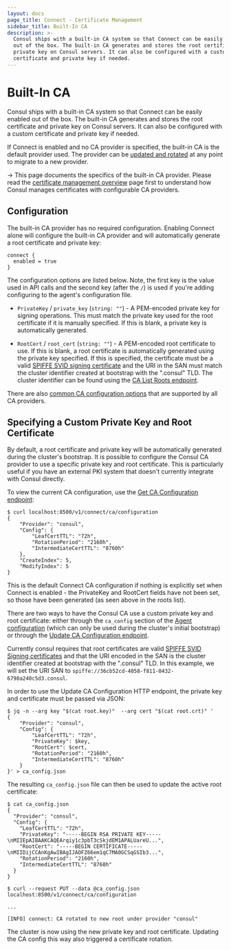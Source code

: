 ```yaml
---
layout: docs
page_title: Connect - Certificate Management
sidebar_title: Built-In CA
description: >-
  Consul ships with a built-in CA system so that Connect can be easily enabled
  out of the box. The built-in CA generates and stores the root certificate and
  private key on Consul servers. It can also be configured with a custom
  certificate and private key if needed.
---
```


# Built-In CA

Consul ships with a built-in CA system so that Connect can be
easily enabled out of the box. The built-in CA generates and stores the
root certificate and private key on Consul servers. It can also be
configured with a custom certificate and private key if needed.

If Connect is enabled and no CA provider is specified, the built-in
CA is the default provider used. The provider can be
[updated and rotated](/docs/connect/ca#root-certificate-rotation)
at any point to migrate to a new provider.

-> This page documents the specifics of the built-in CA provider.
Please read the [certificate management overview](/docs/connect/ca)
page first to understand how Consul manages certificates with configurable
CA providers.

## Configuration

The built-in CA provider has no required configuration. Enabling Connect
alone will configure the built-in CA provider and will automatically generate
a root certificate and private key:

```hcl
connect {
  enabled = true
}
```

The configuration options are listed below. Note, the
first key is the value used in API calls and the second key (after the `/`)
is used if you're adding configuring to the agent's configuration file.

- `PrivateKey` / `private_key` (`string: ""`) - A PEM-encoded private key
  for signing operations. This must match the private key used for the root
  certificate if it is manually specified. If this is blank, a private key
  is automatically generated.

- `RootCert` / `root_cert` (`string: ""`) - A PEM-encoded root certificate
  to use. If this is blank, a root certificate is automatically generated
  using the private key specified. If this is specified, the certificate
  must be a valid
  [SPIFFE SVID signing certificate](https://github.com/spiffe/spiffe/blob/master/standards/X509-SVID.md)
  and the URI in the SAN must match the cluster identifier created at
  bootstrap with the ".consul" TLD. The cluster identifier can be found
  using the [CA List Roots endpoint](/api/connect/ca#list-ca-root-certificates).

There are also [common CA configuration options](/docs/agent/options#common-ca-config-options)
that are supported by all CA providers.

## Specifying a Custom Private Key and Root Certificate

By default, a root certificate and private key will be automatically
generated during the cluster's bootstrap. It is possible to configure
the Consul CA provider to use a specific private key and root certificate.
This is particularly useful if you have an external PKI system that doesn't
currently integrate with Consul directly.

To view the current CA configuration, use the [Get CA Configuration endpoint](/api/connect/ca#get-ca-configuration):

```shell-session
$ curl localhost:8500/v1/connect/ca/configuration
{
    "Provider": "consul",
    "Config": {
        "LeafCertTTL": "72h",
        "RotationPeriod": "2160h",
        "IntermediateCertTTL": "8760h"
    },
    "CreateIndex": 5,
    "ModifyIndex": 5
}
```

This is the default Connect CA configuration if nothing is explicitly set when
Connect is enabled - the PrivateKey and RootCert fields have not been set, so those have
been generated (as seen above in the roots list).

There are two ways to have the Consul CA use a custom private key and root certificate:
either through the `ca_config` section of the [Agent configuration](/docs/agent/options#connect_ca_config) (which can only be used during the cluster's
initial bootstrap) or through the [Update CA Configuration endpoint](/api/connect/ca#update-ca-configuration).

Currently consul requires that root certificates are valid [SPIFFE SVID Signing certificates](https://github.com/spiffe/spiffe/blob/master/standards/X509-SVID.md) and that the URI encoded
in the SAN is the cluster identifier created at bootstrap with the ".consul" TLD. In this
example, we will set the URI SAN to `spiffe://36cb52cd-4058-f811-0432-6798a240c5d3.consul`.

In order to use the Update CA Configuration HTTP endpoint, the private key and certificate
must be passed via JSON:

```shell-session
$ jq -n --arg key "$(cat root.key)"  --arg cert "$(cat root.crt)" '
{
    "Provider": "consul",
    "Config": {
        "LeafCertTTL": "72h",
        "PrivateKey": $key,
        "RootCert": $cert,
        "RotationPeriod": "2160h",
        "IntermediateCertTTL": "8760h"
    }
}' > ca_config.json
```

The resulting `ca_config.json` file can then be used to update the active root certificate:

```shell-session
$ cat ca_config.json
{
  "Provider": "consul",
  "Config": {
    "LeafCertTTL": "72h",
    "PrivateKey": "-----BEGIN RSA PRIVATE KEY-----\nMIIEpAIBAAKCAQEArqiy1c3pbT3cSkjdEM1APALUareU...",
    "RootCert": "-----BEGIN CERTIFICATE-----\nMIIDijCCAnKgAwIBAgIJAOFZ66em1qC7MA0GCSqGSIb3...",
    "RotationPeriod": "2160h",
    "IntermediateCertTTL": "8760h"
  }
}

$ curl --request PUT --data @ca_config.json localhost:8500/v1/connect/ca/configuration

...

[INFO] connect: CA rotated to new root under provider "consul"
```

The cluster is now using the new private key and root certificate. Updating the CA config
this way also triggered a certificate rotation.

